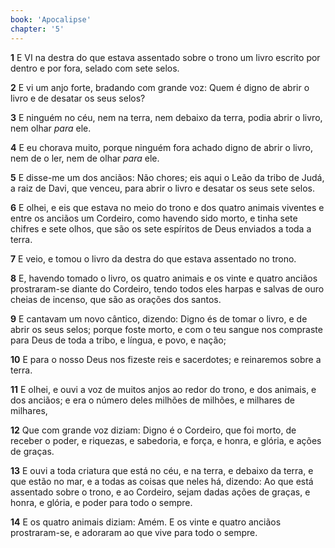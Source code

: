 ```yaml
---
book: 'Apocalipse'
chapter: '5'
---
```


**1** E VI na destra do que estava assentado sobre o trono um livro escrito por dentro e por fora, selado com sete selos.

**2** E vi um anjo forte, bradando com grande voz: Quem é digno de abrir o livro e de desatar os seus selos?

**3** E ninguém no céu, nem na terra, nem debaixo da terra, podia abrir o livro, nem olhar _para_ ele.

**4** E eu chorava muito, porque ninguém fora achado digno de abrir o livro, nem de o ler, nem de olhar _para_ ele.

**5** E disse-me um dos anciãos: Não chores; eis aqui o Leão da tribo de Judá, a raiz de Davi, que venceu, para abrir o livro e desatar os seus sete selos.

**6** E olhei, e eis que estava no meio do trono e dos quatro animais viventes e entre os anciãos um Cordeiro, como havendo sido morto, e tinha sete chifres e sete olhos, que são os sete espíritos de Deus enviados a toda a terra.

**7** E veio, e tomou o livro da destra do que estava assentado no trono.

**8** E, havendo tomado o livro, os quatro animais e os vinte e quatro anciãos prostraram-se diante do Cordeiro, tendo todos eles harpas e salvas de ouro cheias de incenso, que são as orações dos santos.

**9** E cantavam um novo cântico, dizendo: Digno és de tomar o livro, e de abrir os seus selos; porque foste morto, e com o teu sangue nos compraste para Deus de toda a tribo, e língua, e povo, e nação;

**10** E para o nosso Deus nos fizeste reis e sacerdotes; e reinaremos sobre a terra.

**11** E olhei, e ouvi a voz de muitos anjos ao redor do trono, e dos animais, e dos anciãos; e era o número deles milhões de milhões, e milhares de milhares,

**12** Que com grande voz diziam: Digno é o Cordeiro, que foi morto, de receber o poder, e riquezas, e sabedoria, e força, e honra, e glória, e ações de graças.

**13** E ouvi a toda criatura que está no céu, e na terra, e debaixo da terra, e que estão no mar, e a todas as coisas que neles há, dizendo: Ao que está assentado sobre o trono, e ao Cordeiro, sejam dadas ações de graças, e honra, e glória, e poder para todo o sempre.

**14** E os quatro animais diziam: Amém. E os vinte e quatro anciãos prostraram-se, e adoraram ao que vive para todo o sempre.
